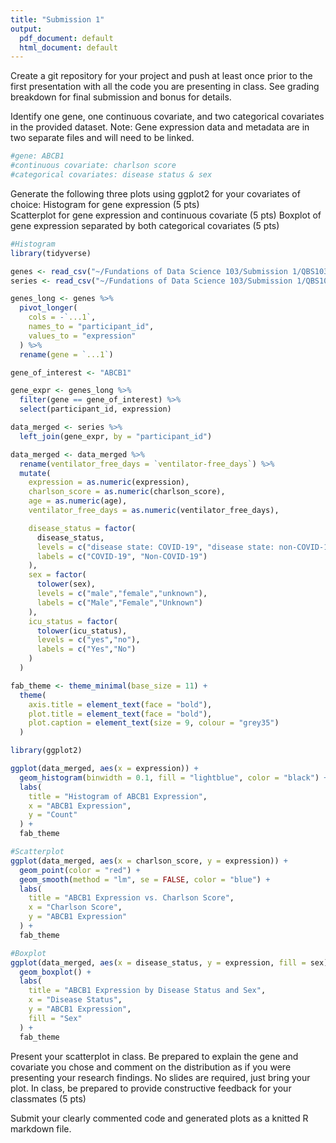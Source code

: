 ```yaml
---
title: "Submission 1"
output:
  pdf_document: default
  html_document: default
---
```


Create a git repository for your project and push at least once prior to the first presentation with all the code you are presenting in class. See grading breakdown for final submission and bonus for details.

Identify one gene, one continuous covariate, and two categorical covariates in the provided dataset. Note: Gene expression data and metadata are in two separate files and will need to be linked.
```r
#gene: ABCB1
#continuous covariate: charlson score
#categorical covariates: disease status & sex
```

Generate the following three plots using ggplot2 for your covariates of choice:
  Histogram for gene expression (5 pts)    
  Scatterplot for gene expression and continuous covariate (5 pts)
  Boxplot of gene expression separated by both categorical covariates (5 pts)
  
```r
#Histogram
library(tidyverse)

genes <- read_csv("~/Fundations of Data Science 103/Submission 1/QBS103_GSE157103_genes.csv")
series <- read_csv("~/Fundations of Data Science 103/Submission 1/QBS103_GSE157103_series_matrix-1.csv")

genes_long <- genes %>%
  pivot_longer(
    cols = -`...1`,
    names_to = "participant_id",
    values_to = "expression"  
  ) %>%
  rename(gene = `...1`)

gene_of_interest <- "ABCB1"

gene_expr <- genes_long %>%
  filter(gene == gene_of_interest) %>%
  select(participant_id, expression)

data_merged <- series %>%
  left_join(gene_expr, by = "participant_id")

data_merged <- data_merged %>%
  rename(ventilator_free_days = `ventilator-free_days`) %>%
  mutate(
    expression = as.numeric(expression),
    charlson_score = as.numeric(charlson_score),
    age = as.numeric(age),
    ventilator_free_days = as.numeric(ventilator_free_days),

    disease_status = factor(
      disease_status,
      levels = c("disease state: COVID-19", "disease state: non-COVID-19"),
      labels = c("COVID-19", "Non-COVID-19")
    ),
    sex = factor(
      tolower(sex),
      levels = c("male","female","unknown"),
      labels = c("Male","Female","Unknown")
    ),
    icu_status = factor(
      tolower(icu_status),
      levels = c("yes","no"),
      labels = c("Yes","No")
    )
  )

fab_theme <- theme_minimal(base_size = 11) +
  theme(
    axis.title = element_text(face = "bold"),
    plot.title = element_text(face = "bold"),
    plot.caption = element_text(size = 9, colour = "grey35")
  )

library(ggplot2)

ggplot(data_merged, aes(x = expression)) +
  geom_histogram(binwidth = 0.1, fill = "lightblue", color = "black") +
  labs(
    title = "Histogram of ABCB1 Expression",
    x = "ABCB1 Expression",
    y = "Count"
  ) +
  fab_theme

```

```r
#Scatterplot
ggplot(data_merged, aes(x = charlson_score, y = expression)) +
  geom_point(color = "red") +
  geom_smooth(method = "lm", se = FALSE, color = "blue") +
  labs(
    title = "ABCB1 Expression vs. Charlson Score",
    x = "Charlson Score",
    y = "ABCB1 Expression"
  ) +
  fab_theme

```
```r
#Boxplot
ggplot(data_merged, aes(x = disease_status, y = expression, fill = sex)) +
  geom_boxplot() +
  labs(
    title = "ABCB1 Expression by Disease Status and Sex",
    x = "Disease Status",
    y = "ABCB1 Expression",
    fill = "Sex"
  ) +
  fab_theme

```



Present your scatterplot in class. Be prepared to explain the gene and covariate you chose and comment on the distribution as if you were presenting your research findings. No slides are required, just bring your plot. In class, be prepared to provide constructive feedback for your classmates (5 pts)

Submit your clearly commented code and generated plots as a knitted R markdown file.